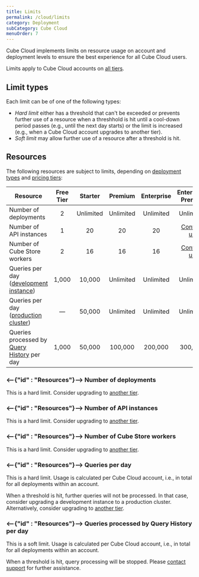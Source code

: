 ```yaml
---
title: Limits
permalink: /cloud/limits
category: Deployment
subCategory: Cube Cloud
menuOrder: 7
---
```


Cube Cloud implements limits on resource usage on account and deployment
levels to ensure the best experience for all Cube Cloud users.

<SuccessBox>

Limits apply to Cube Cloud accounts on [all tiers](https://cube.dev/pricing).

</SuccessBox>

## Limit types

Each limit can be of one of the following types:

- *Hard limit* either has a threshold that can't be exceeded or prevents
further use of a resource when a threshhold is hit until a cool-down period
passes (e.g., until the next day starts) or the limit is increased (e.g.,
when a Cube Cloud account upgrades to another tier).
- *Soft limit* may allow further use of a resource after a threshold is hit.

## Resources

The following resources are subject to limits, depending on [deployment types][ref-deployment-types] and
[pricing tiers][ref-pricing]:

| Resource                                                        | Free Tier | Starter   | Premium   | Enterprise | Enterprise Premier            |
| --------------------------------------------------------------- | :-------: | :-------: | :-------: | :--------: | :---------------------------: |
| Number of deployments                                           | 2         | Unlimited | Unlimited | Unlimited  | Unlimited                     |
| Number of API instances                                         | 1         | 20        | 20        | 20         | [Contact us][cube-contact-us] |
| Number of Cube Store workers                                    | 2         | 16        | 16        | 16         | [Contact us][cube-contact-us] |
| Queries per day ([development instance][ref-dev-instance])      | 1,000     | 10,000    | Unlimited | Unlimited  | Unlimited                     |
| Queries per day ([production cluster][ref-prod-cluster])        | —         | 50,000    | Unlimited | Unlimited  | Unlimited                     |
| Queries processed by [Query History][ref-query-history] per day | 1,000     | 50,000    | 100,000   | 200,000    | 300,000                       |

### <--{"id" : "Resources"}--> Number of deployments

This is a hard limit. Consider upgrading to [another tier][ref-pricing].

### <--{"id" : "Resources"}--> Number of API instances

This is a hard limit. Consider upgrading to [another tier][ref-pricing].

### <--{"id" : "Resources"}--> Number of Cube Store workers

This is a hard limit. Consider upgrading to [another tier][ref-pricing].

### <--{"id" : "Resources"}--> Queries per day

This is a hard limit. Usage is calculated per Cube Cloud account, i.e.,
in total for all deployments within an account.

When a threshold is hit, further queries will not be processed. In that
case, consider upgrading a development instance to a production cluster.
Alternatively, consider upgrading to [another tier][ref-pricing].

### <--{"id" : "Resources"}--> Queries processed by Query History per day

This is a soft limit. Usage is calculated per Cube Cloud account, i.e.,
in total for all deployments within an account.

When a threshold is hit, query processing will be stopped. Please
[contact support][cube-contact-us] for further assistance.

[ref-deployment-types]: /cloud/configuration/deployment-types
[ref-pricing]: /cloud/pricing
[ref-query-history]: /cloud/inspecting-queries
[ref-dev-instance]: /cloud/configuration/deployment-types#development-instance
[ref-prod-cluster]: /cloud/configuration/deployment-types#production-cluster
[cube-contact-us]: https://cube.dev/contact
